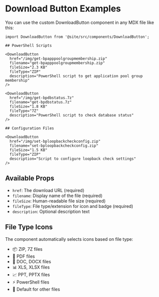 # Download Button Examples

You can use the custom DownloadButton component in any MDX file like this:

```mdx
import DownloadButton from '@site/src/components/DownloadButton';

## PowerShell Scripts

<DownloadButton 
  href="/img/get-bpapppoolgroupmembership.zip"
  filename="get-bpapppoolgroupmembership.zip"
  fileSize="2.3 KB"
  fileType="ZIP"
  description="PowerShell script to get application pool group membership"
/>

<DownloadButton 
  href="/img/get-bpdbstatus.7z"
  filename="get-bpdbstatus.7z"
  fileSize="1.8 KB"
  fileType="7Z"
  description="PowerShell script to check database status"
/>

## Configuration Files

<DownloadButton 
  href="/img/set-bploopbackcheckconfig.zip"
  filename="set-bploopbackcheckconfig.zip"
  fileSize="1.5 KB"
  fileType="ZIP"
  description="Script to configure loopback check settings"
/>
```

## Available Props

- `href`: The download URL (required)
- `filename`: Display name of the file (required)
- `fileSize`: Human-readable file size (required)
- `fileType`: File type/extension for icon and badge (required)
- `description`: Optional description text

## File Type Icons

The component automatically selects icons based on file type:
- 📦 ZIP, 7Z files
- 📄 PDF files
- 📝 DOC, DOCX files
- 📊 XLS, XLSX files
- 📈 PPT, PPTX files
- ⚡ PowerShell files
- 📁 Default for other files

